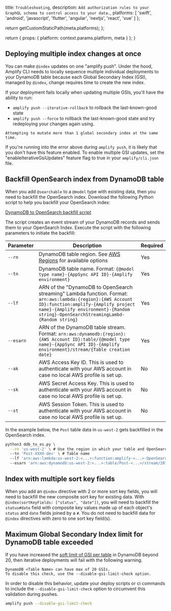 
  title: `Troubleshooting`,
  description: `Add authorization rules to your GraphQL schema to control access to your data.`,
  platforms: [
    'swift',
    'android',
    'javascript',
    'flutter',
    'angular',
    'nextjs',
    'react',
    'vue'
  ]
};

  return getCustomStaticPath(meta.platforms);
};

  return {
    props: {
      platform: context.params.platform,
      meta
    }
  };
}

## Deploying multiple index changes at once

You can make `@index` updates on one "amplify push". Under the hood, Amplify CLI needs to locally sequence multiple individual deployments to your DynamoDB table because each Global Secondary Index (GSI), managed by `@index`, change requires time to create the new index.

If your deployment fails locally when updating multiple GSIs, you'll have the ability to run:

- `amplify push --iterative-rollback` to rollback the last-known-good state
- `amplify push --force` to rollback the last-known-good state and try redeploying your changes again using.

```console
Attempting to mutate more than 1 global secondary index at the same time.
```

If you're running into the error above during `amplify push`, it is likely that you don't have this feature enabled. To enable multiple GSI updates, set the "enableIterativeGsiUpdates" feature flag to true in your `amplify/cli.json` file.

## Backfill OpenSearch index from DynamoDB table

When you add `@searchable` to a `@model` type with existing data, then you need to backfill the OpenSearch index. Download the following Python script to help you backfill your OpenSearch index:

[DynamoDB to OpenSearch backfill script](https://raw.githubusercontent.com/aws-amplify/amplify-category-api/main/packages/graphql-elasticsearch-transformer/scripts/ddb_to_es.py)

The script creates an event stream of your DynamoDB records and sends them to your OpenSearch Index. Execute the script with the following parameters to initiate the backfill:

| Parameter | Description | Required |
| --- | --- | --- |
| `--rn` | DynamoDB table region. See [AWS Regions](https://docs.aws.amazon.com/AmazonRDS/latest/UserGuide/Concepts.RegionsAndAvailabilityZones.html) for available options | Yes |
| `--tn` | DynamoDB table name. Format: `{@model type name}-{AppSync API ID}-{Amplify environment}` | Yes |
| `--lf` | ARN of the "DynamoDB to OpenSearch streaming" Lambda function. Format: `arn:aws:lambda:{region}:{AWS Account ID}:function:amplify-{Amplify project name}-{Amplify environment}-{Random string}-OpenSearchStreamingLambd-{Random string}` | Yes |
| `--esarn` | ARN of the DynamoDB table stream. Format: `arn:aws:dynamodb:{region}:{AWS Account ID}:table/{@model type name}-{AppSync API ID}-{Amplify environment}/stream/{Table creation date}` | Yes |
| `--ak` | AWS Access Key ID. This is used to authenticate with your AWS account in case no local AWS profile is set up. | No |
| `--sk` | AWS Secret Access Key. This is used to authenticate with your AWS account in case no local AWS profile is set up. | No |
| `--st` | AWS Session Token. This is used to authenticate with your AWS account in case no local AWS profile is set up. | No |

In the example below, the `Post` table data in `us-west-2` gets backfilled in the OpenSearch index.

```bash
python3 ddb_to_es.py \
  --rn 'us-west-2' \ # Use the region in which your table and OpenSearch domain reside
  --tn 'Post-XXXX-dev' \ # Table name
  --lf 'arn:aws:lambda:us-west-2:<...>:function:amplify-<...>-OpenSearchStreamingLambd-<...>' \ # Lambda function ARN, find the DynamoDB to OpenSearch streaming functions, copy entire ARN
  --esarn 'arn:aws:dynamodb:us-west-2:<...>:table/Post-<...>/stream/2019-20-03T00:00:00.350' # Event source ARN, copy the full DynamoDB table ARN
```

## Index with multiple sort key fields

When you add an `@index` directive with 2 or more sort key fields, you will need to backfill the new composite sort key for existing data. With `@index(sortKeyFields: ["status", "date"])`, you will need to backfill the `status#date` field with composite key values made up of each object's `status` and `date` fields joined by a `#`. You do not need to backfill data for `@index` directives with zero to one sort key field(s).

## Maximum Global Secondary Index limit for DynamoDB table exceeded

If you have increased the [soft limit of GSI per table](https://docs.aws.amazon.com/amazondynamodb/latest/developerguide/ServiceQuotas.html) in DynamoDB beyond 20, then iterative deployments will fail with the following warning.

```console
DynamoDB <Table Name> can have max of 20 GSIs.
To disable this check, use the --disable-gsi-limit-check option.
```

In order to disable this behavior, update your deploy scripts or ci commands to include the `--disable-gsi-limit-check` option to circumvent this validation during pushes.

```bash
amplify push --disable-gsi-limit-check
```
